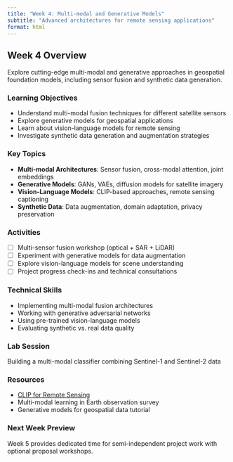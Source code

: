 ```yaml
---
title: "Week 4: Multi-modal and Generative Models"
subtitle: "Advanced architectures for remote sensing applications"
format: html
---
```


## Week 4 Overview

Explore cutting-edge multi-modal and generative approaches in geospatial foundation models, including sensor fusion and synthetic data generation.

### Learning Objectives
- Understand multi-modal fusion techniques for different satellite sensors
- Explore generative models for geospatial applications
- Learn about vision-language models for remote sensing
- Investigate synthetic data generation and augmentation strategies

### Key Topics
- **Multi-modal Architectures**: Sensor fusion, cross-modal attention, joint embeddings
- **Generative Models**: GANs, VAEs, diffusion models for satellite imagery
- **Vision-Language Models**: CLIP-based approaches, remote sensing captioning
- **Synthetic Data**: Data augmentation, domain adaptation, privacy preservation

### Activities
- [ ] Multi-sensor fusion workshop (optical + SAR + LiDAR)
- [ ] Experiment with generative models for data augmentation
- [ ] Explore vision-language models for scene understanding
- [ ] Project progress check-ins and technical consultations

### Technical Skills
- Implementing multi-modal fusion architectures
- Working with generative adversarial networks
- Using pre-trained vision-language models
- Evaluating synthetic vs. real data quality

### Lab Session
Building a multi-modal classifier combining Sentinel-1 and Sentinel-2 data

### Resources
- [CLIP for Remote Sensing](https://github.com/microsoft/RemoteCLIP)
- Multi-modal learning in Earth observation survey
- Generative models for geospatial data tutorial

### Next Week Preview
Week 5 provides dedicated time for semi-independent project work with optional proposal workshops.
